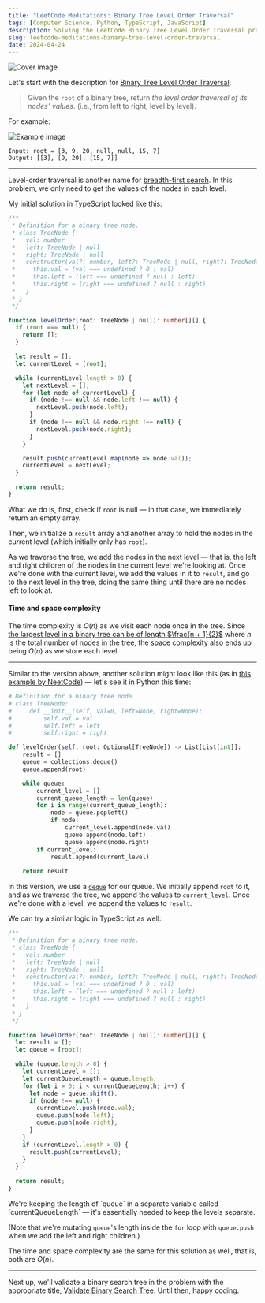 ```yaml
---
title: "LeetCode Meditations: Binary Tree Level Order Traversal"
tags: [Computer Science, Python, TypeScript, JavaScript]
description: Solving the LeetCode Binary Tree Level Order Traversal problem.
slug: leetcode-meditations-binary-tree-level-order-traversal
date: 2024-04-24
---
```


![Cover image](/blog/post-images/2024-04-24/37-lm.png)

Let's start with the description for [Binary Tree Level Order Traversal](https://leetcode.com/problems/binary-tree-level-order-traversal):

> Given the `root` of a binary tree, return _the level order traversal of its nodes' values_. (i.e., from left to right, level by level).

For example:

<img src="https://assets.leetcode.com/uploads/2021/02/19/tree1.jpg" alt="Example image" />

```
Input: root = [3, 9, 20, null, null, 15, 7]
Output: [[3], [9, 20], [15, 7]]
```

---

Level-order traversal is another name for [breadth-first search](https://rivea0.github.io/blog/leetcode-meditations-chapter-7-trees#bfs). In this problem, we only need to get the values of the nodes in each level.

My initial solution in TypeScript looked like this:

```ts
/**
 * Definition for a binary tree node.
 * class TreeNode {
 *   val: number
 *   left: TreeNode | null
 *   right: TreeNode | null
 *   constructor(val?: number, left?: TreeNode | null, right?: TreeNode | null) {
 *     this.val = (val === undefined ? 0 : val)
 *     this.left = (left === undefined ? null : left)
 *     this.right = (right === undefined ? null : right)
 *   }
 * }
 */

function levelOrder(root: TreeNode | null): number[][] {
  if (root === null) {
    return [];
  }

  let result = [];
  let currentLevel = [root];

  while (currentLevel.length > 0) {
    let nextLevel = [];
    for (let node of currentLevel) {
      if (node !== null && node.left !== null) {
        nextLevel.push(node.left);
      }
      if (node !== null && node.right !== null) {
        nextLevel.push(node.right);
      }
    }

    result.push(currentLevel.map(node => node.val));
    currentLevel = nextLevel;
  }

  return result;
}
```

What we do is, first, check if `root` is null — in that case, we immediately return an empty array.

Then, we initialize a `result` array and another array to hold the nodes in the current level (which initially only has `root`).

As we traverse the tree, we add the nodes in the next level — that is, the left and right children of the nodes in the current level we're looking at. Once we're done with the current level, we add the values in it to `result`, and go to the next level in the tree, doing the same thing until there are no nodes left to look at.

#### Time and space complexity

The time complexity is $O(n)$ as we visit each node once in the tree. Since [the largest level in a binary tree can be of length $\frac{n + 1}{2}$](https://en.wikipedia.org/wiki/Binary_tree#Properties_of_binary_trees) where $n$ is the total number of nodes in the tree, the space complexity also ends up being $O(n)$ as we store each level.

---

Similar to the version above, another solution might look like this (as in [this example by NeetCode](https://www.youtube.com/watch?v=6ZnyEApgFYg)) — let's see it in Python this time:

```python
# Definition for a binary tree node.
# class TreeNode:
#     def __init__(self, val=0, left=None, right=None):
#         self.val = val
#         self.left = left
#         self.right = right

def levelOrder(self, root: Optional[TreeNode]) -> List[List[int]]:
    result = []
    queue = collections.deque()
    queue.append(root)

    while queue:
        current_level = []
        current_queue_length = len(queue)
        for i in range(current_queue_length):
            node = queue.popleft()
            if node:
                current_level.append(node.val)
                queue.append(node.left)
                queue.append(node.right)
        if current_level:
            result.append(current_level)
    
    return result
```

In this version, we use a [`deque`](https://docs.python.org/3/library/collections.html#collections.deque) for our queue. We initially append `root` to it, and as we traverse the tree, we append the values to `current_level`. Once we're done with a level, we append the values to `result`.

We can try a similar logic in TypeScript as well:

```ts
/**
 * Definition for a binary tree node.
 * class TreeNode {
 *   val: number
 *   left: TreeNode | null
 *   right: TreeNode | null
 *   constructor(val?: number, left?: TreeNode | null, right?: TreeNode | null) {
 *     this.val = (val === undefined ? 0 : val)
 *     this.left = (left === undefined ? null : left)
 *     this.right = (right === undefined ? null : right)
 *   }
 * }
 */

function levelOrder(root: TreeNode | null): number[][] {
  let result = [];
  let queue = [root];

  while (queue.length > 0) {
    let currentLevel = [];
    let currentQueueLength = queue.length;
    for (let i = 0; i < currentQueueLength; i++) {
      let node = queue.shift();
      if (node !== null) {
        currentLevel.push(node.val);
        queue.push(node.left);
        queue.push(node.right);
      }
    }
    if (currentLevel.length > 0) {
      result.push(currentLevel);
    }
  }
   
  return result;
}
```

<Note>
We're keeping the length of `queue` in a separate variable called `currentQueueLength` — it's essentially needed to keep the levels separate. 

(Note that we're mutating `queue`'s length inside the `for` loop with `queue.push` when we add the left and right children.) 
</Note>

The time and space complexity are the same for this solution as well, that is, both are $O(n)$.
 
---

Next up, we'll validate a binary search tree in the problem with the appropriate title, [Validate Binary Search Tree](https://leetcode.com/problems/validate-binary-search-tree). Until then, happy coding.
